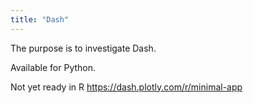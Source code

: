 ```yaml
---
title: "Dash"
---
```


The purpose is to investigate Dash.

Available for Python.

Not yet ready in R <https://dash.plotly.com/r/minimal-app>
